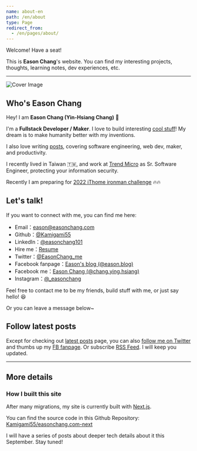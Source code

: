 ```yaml
---
name: about-en
path: /en/about
type: Page
redirect_from:
  - /en/pages/about/
---
```


Welcome! Have a seat!

This is **Eason Chang**'s website. You can find my interesting projects, thoughts, learning notes, dev experiences, etc.

---

![Cover Image](/og-easonchang.png)

## Who's Eason Chang

Hey! I am **Eason Chang (Yin-Hsiang Chang)** 👋

I'm a **Fullstack Developer / Maker**. I love to build interesting [cool stuff](/projects)! My dream is to make humanity better with my inventions.

I also love writing [posts](/posts), covering software engineering, web dev, maker, and productivity.

I recently lived in Taiwan 🇹🇼, and work at [Trend Micro](https://www.trendmicro.com/) as Sr. Software Engineer, protecting your information security.

Recently I am preparing for [2022 iThome ironman challenge](https://ithelp.ithome.com.tw/2022ironman/event) 🔥🔥

## Let's talk!

If you want to connect with me, you can find me here:

- Email：[eason@easonchang.com](mailto:eason@easonchang.com)
- Github：[@Kamigami55](https://github.com/Kamigami55)
- LinkedIn：[@easonchang101](https://www.linkedin.com/in/easonchang101/)
- Hire me：[Resume](https://easonchang.com/eason-chang-resume.pdf)
- Twitter：[@EasonChang_me](https://twitter.com/EasonChang_me)
- Facebook fanpage：[Eason's blog (@eason.blog)](https://www.facebook.com/eason.blog/)
- Facebook me：[Eason Chang (@chang.ying.hsiang)](https://www.facebook.com/chang.ying.hsiang)
- Instagram：[@_easonchang](https://www.instagram.com/_easonchang/)

Feel free to contact me to be my friends, build stuff with me, or just say hello! 😆

Or you can leave a message below~

## Follow latest posts

Except for checking out [latest posts](/posts) page, you can also [follow me on Twitter](https://twitter.com/EasonChang_me) and thumbs up my [FB fanpage](https://www.facebook.com/eason.blog/). Or subscribe [RSS Feed](https://easonchang.com/feed.xml). I will keep you updated.

---

## More details

### How I built this site

After many migrations, my site is currently built with [Next.js](https://nextjs.org/).

You can find the source code in this Github Repository: [Kamigami55/easonchang.com-next](https://github.com/Kamigami55/easonchang.com-next)

I will have a series of posts about deeper tech details about it this September. Stay tuned!
